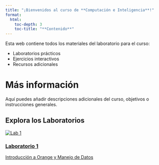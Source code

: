 ```yaml
---
title: "¡Bienvenidos al curso de **Computación e Inteligencia**!"
format:
  html:
    toc-depth: 3
    toc-title: "**Contenido**"
---
```


Esta web contiene todos los materiales del laboratorio para el curso:

- Laboratorios prácticos
- Ejercicios interactivos
- Recursos adicionales

# Más información
Aquí puedes añadir descripciones adicionales del curso, objetivos o instrucciones generales.

## Explora los Laboratorios
```{=html}
<div class="lab-grid">
  <a href="lab1.es.qmd" class="lab-card">
    <div class="card-inner">
      <img src="images/lab1.jpg" alt="Lab 1">
      <div class="overlay">
        <div class="overlay-text">
          <h3>Laboratorio 1</h3>
          <span class="subtitle">Introducción a Orange y Manejo de Datos</span>
        </div>
      </div>
    </div>
  </a>

<!-- <a href="lab2.es.qmd" class="lab-card">
    <div class="card-inner">
      <img src="images/lab2.jpg" alt="Lab 2">
      <div class="overlay">
        <h3>Lab 2</h3>
      </div>
    </div>
  </a>

  <a href="lab3.es.qmd" class="lab-card">
    <div class="card-inner">
      <img src="images/lab3.jpg" alt="Lab 3">
      <div class="overlay">
        <h3>Lab 3</h3>
      </div>
    </div>
  </a> -->
</div>
```
